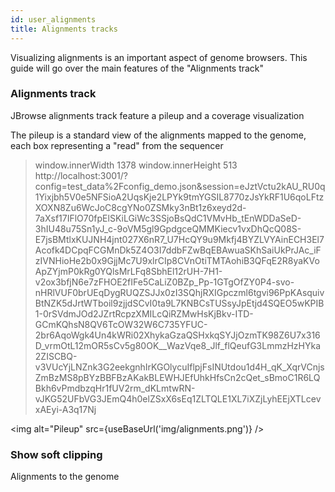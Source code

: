 ```yaml
---
id: user_alignments
title: Alignments tracks
---
```






Visualizing alignments is an important aspect of genome browsers. This guide will go over the main features of the "Alignments track"

### Alignments track

JBrowse alignments track feature a pileup and a coverage visualization

The pileup is a standard view of the alignments mapped to the genome, each box representing a "read" from the sequencer

> window.innerWidth
> 1378
> window.innerHeight
> 513
> http://localhost:3001/?config=test_data%2Fconfig_demo.json&session=eJztVctu2kAU_RU0q1Yixjbh5V0e5NFSioA2UqsKje2LPYk9tmYGSIL8770zJsYkRF1U6qoLFtzXOXN8Zu6WcJoC8cgYNo0ZSMky3nBt1z6xeyd2d-7aXsf17IFlO70fpElSKiLGiWc3SSjoBsQdC1VMvHb_tEnWDDaSeD-3hIU48u75Sn1yJ_c-9oVM5gl9GpdgceQMMKiecv1vxDhQcQ08S-E7jsBMtlxKUJNH4jnt027X6nR7_U7HcQY9u9Mkfj4BYZLVYAinECH3El7Acofk4DCpqFCGMnDk5Z4O3I7ddbFZwBqEBAwuaSKhSaiUkPrJAc_iFzIVNHioHe2b0x9GjjMc7U9xlrCIp8CVnOtiTMTAohiB3QFqE2R8yaKVoApZYjmP0kRg0YQlsMrLFq8SbhEl12rUH-7H1-v2ox3bfjN6e7zFHOE2fIFe5CaLiZ0BZp_Pp-1GTgOfZY0P4-svo-nHRlVUF0brUEqDygRUQZSJJx0zI3SQhjRXIGpczml6tgvi96PpKAsquivBtNZK5dJrtWTboil9zjjdSCvI0ta9L7KNBCsTUSsyJpEtjd4SQEO5wKPIB1-0rSVdmJOd2JZrtRcpzXMILcQiRZMwHsKjBkv-ITD-GCmKQhsN8QV6TcOW32W6C735YFUC-2br6AqoWgk4Un4kWRi02XhykaGzaQSHxkqSYJjOzmTK98Z6U7x316D_vrmOtL12mOR5sCv5g80OK__WazVqe8_Jlf_flQeufG3LmmzHzHYka2ZISCBQ-v3VUcYjLNZnk3G2eekgnhIrKGOlycuIflpjFsINUtdou1d4H_qK_XqrVCnjsZmBzMS8pBYzBBFBzAKakBLEWHJEfUhkHfsCn2cQet_sBmoC1R6LQBkh6vPmdbzqHr1fUV2rm_dKLmtwRN-vJKG52UFbVG3JEmQ4h0elZSxX6sEq1ZLTQLE1XL7iXZjLyhEEjXTLcevxAEyi-A3q17Nj

<img alt="Pileup" src={useBaseUrl('img/alignments.png')} />


### Show soft clipping

Alignments to the genome
